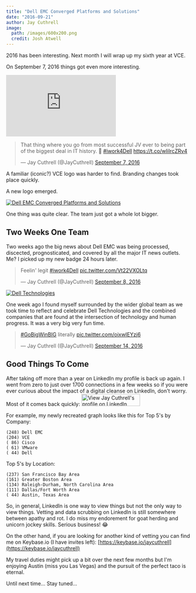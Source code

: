 ```yaml
---
title: "Dell EMC Converged Platforms and Solutions"
date: "2016-09-21"
author: Jay Cuthrell
image:
  path: /images/600x200.png
  credit: Josh Atwell
---
```


2016 has been interesting. Next month I will wrap up my sixth year at VCE.

On September 7, 2016 things got even more interesting.

<iframe width="300" height="168" src="https://www.youtube.com/embed/KyLBJAglAiw" frameborder="0" allowfullscreen></iframe>

<blockquote class="twitter-tweet" data-lang="en"><p lang="en" dir="ltr">That thing where you go from most successful JV ever to being part of the biggest deal in IT history. 🚀 <a href="https://twitter.com/hashtag/iwork4Dell?src=hash">#iwork4Dell</a> <a href="https://t.co/wIilrcZRv4">https://t.co/wIilrcZRv4</a></p>&mdash; Jay Cuthrell (@JayCuthrell) <a href="https://twitter.com/JayCuthrell/status/773558118483505152">September 7, 2016</a></blockquote>
<script async src="//platform.twitter.com/widgets.js" charset="utf-8"></script>

A familiar (iconic?) VCE logo was harder to find. Branding changes took place quickly. 

A new logo emerged.

[![Dell EMC Converged Platforms and Solutions](/images/dell-emc-logo-text.png "Dell EMC Converged Platforms and Solutions")](http://www.vce.com/)

One thing was quite clear. The team just got a whole lot bigger.


Two Weeks One Team
------------------

Two weeks ago the big news about Dell EMC was being processed, discected, prognosticated, and covered by all the major IT news outlets. Me? I picked up my new badge 24 hours later.

<blockquote class="twitter-tweet" data-lang="en"><p lang="en" dir="ltr">Feelin&#39; legit <a href="https://twitter.com/hashtag/iwork4Dell?src=hash">#iwork4Dell</a> <a href="https://t.co/Vt22VXOLtq">pic.twitter.com/Vt22VXOLtq</a></p>&mdash; Jay Cuthrell (@JayCuthrell) <a href="https://twitter.com/JayCuthrell/status/773985660650651648">September 8, 2016</a></blockquote>
<script async src="//platform.twitter.com/widgets.js" charset="utf-8"></script>

[![Dell Technologies](/images/dell-technologies-logo-strip.png "Dell Technologies")](https://www.delltechnologies.com/)

One week ago I found myself surrounded by the wider global team as we took time to reflect and celebrate Dell Technologies and the combined companies that are found at the intersection of technology and human progress. It was a very big very fun time.

<blockquote class="twitter-tweet" data-lang="en"><p lang="en" dir="ltr"><a href="https://twitter.com/hashtag/GoBigWinBIG?src=hash">#GoBigWinBIG</a> literally <a href="https://t.co/oixwIEYzj6">pic.twitter.com/oixwIEYzj6</a></p>&mdash; Jay Cuthrell (@JayCuthrell) <a href="https://twitter.com/JayCuthrell/status/776083395226980353">September 14, 2016</a></blockquote>
<script async src="//platform.twitter.com/widgets.js" charset="utf-8"></script>


Good Things To Come
-------------------

After taking off more than a year on LinkedIn my profile is back up again. I went from zero to just over 1700 connections in a few weeks so if you were ever curious about the impact of a digital cleanse on LinkedIn, don't worry. Most of it comes back quickly: <a href="https://www.linkedin.com/pub/jay-cuthrell/a9/185/44"> <img src="https://static.licdn.com/scds/common/u/img/webpromo/btn_myprofile_160x33.png" width="160" height="33" border="0" alt="View Jay Cuthrell's profile on LinkedIn"> </a>

For example, my newly recreated graph looks like this for Top 5's by Company:

````
(248) Dell EMC
(204) VCE
( 86) Cisco
( 61) VMware
( 44) Dell
````

Top 5's by Location:

````
(237) San Francisco Bay Area
(161) Greater Boston Area
(134) Raleigh-Durham, North Carolina Area
(111) Dallas/Fort Worth Area
( 44) Austin, Texas Area
````

So, in general, LinkedIn is one way to view things but not the only way to view things. Vetting and data scrubbing on LinkedIn is still somewhere between apathy and rot. I do miss my endorement for goat herding and unicorn jockey skills. Serious business! 😂

On the other hand, if you are looking for another kind of vetting you can find me on Keybase.io (I have invites left): [https://keybase.io/jaycuthrell](https://keybase.io/jaycuthrell)

My travel duties might pick up a bit over the next few months but I'm enjoying Austin (miss you Las Vegas) and the pursuit of the perfect taco is eternal.

Until next time... Stay tuned...
